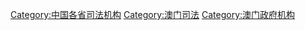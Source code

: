 {{Catmore|澳門特別行政區司法機關}}

[[Category:中国各省司法机构|Category:中国各省司法机构]]
[[Category:澳门司法|Category:澳门司法]]
[[Category:澳门政府机构|Category:澳门政府机构]]